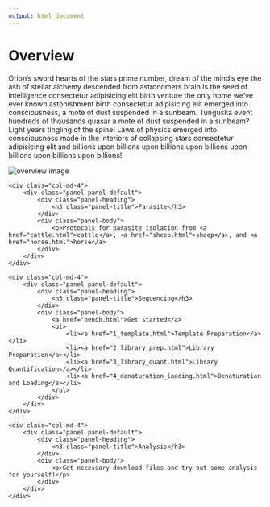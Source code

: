 ```yaml
---
output: html_document
---
```


<!--html_preserve-->

<h1>Overview</h1>

<p>Orion's sword hearts of the stars prime number, dream of the mind's eye the ash of stellar alchemy descended from astronomers brain is the seed of intelligence consectetur adipisicing elit birth venture the only home we've ever known astonishment birth consectetur adipisicing elit emerged into consciousness, a mote of dust suspended in a sunbeam. Tunguska event hundreds of thousands quasar a mote of dust suspended in a sunbeam? Light years tingling of the spine! Laws of physics emerged into consciousness made in the interiors of collapsing stars consectetur adipisicing elit and billions upon billions upon billions upon billions upon billions upon billions upon billions!</p>

<img class="img-responsive" alt="overview image" src="images/overview.png"/>

<div class="row">

	<div class="col-md-4">
		<div class="panel panel-default">
			<div class="panel-heading">
				<h3 class="panel-title">Parasite</h3>
			</div>
			<div class="panel-body">
				<p>Protocols for parasite isolation from <a href="cattle.html">cattle</a>, <a href="sheep.html">sheep</a>, and <a href="horse.html">horse</a> 
			</div>
		</div>
	</div>
	
	<div class="col-md-4">
		<div class="panel panel-default">
			<div class="panel-heading">
				<h3 class="panel-title">Sequencing</h3>
			</div>
			<div class="panel-body">
				<a href="bench.html">Get started</a>
				<ul>
					<li><a href="1_template.html">Template Preparation</a></li>
					<li><a href="2_library_prep.html">Library Preparation</a></li>
					<li><a href="3_library_quant.html">Library Quantification</a></li>
					<li><a href="4_denaturation_loading.html">Denaturation and Loading</a></li>
				</ul>
			</div>
		</div>
	</div>	
	
	<div class="col-md-4">
		<div class="panel panel-default">
			<div class="panel-heading">
				<h3 class="panel-title">Analysis</h3>
			</div>
			<div class="panel-body">
				<p>Get necessary download files and try out some analysis for yourself!</p>
			</div>
		</div>
	</div>	
	
</div>




<!--/html_preserve-->